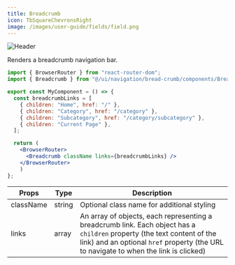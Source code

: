 ```yaml
---
title: Breadcrumb
icon: TbSquareChevronsRight
image: /images/user-guide/fields/field.png
---
```

<Frame>
  <img src="/images/user-guide/fields/field.png" alt="Header" />
</Frame>

Renders a breadcrumb navigation bar.

<Tabs>
<Tab title="Usage">

```jsx
import { BrowserRouter } from "react-router-dom";
import { Breadcrumb } from "@/ui/navigation/bread-crumb/components/Breadcrumb";

export const MyComponent = () => {
  const breadcrumbLinks = [
    { children: "Home", href: "/" },
    { children: "Category", href: "/category" },
    { children: "Subcategory", href: "/category/subcategory" },
    { children: "Current Page" },
  ];

  return (
    <BrowserRouter>
      <Breadcrumb className links={breadcrumbLinks} />
    </BrowserRouter>
    )
};
```

</Tab>
<Tab title="Props">


| Props | Type | Description |
|-------|------|-------------|
| className | string | Optional class name for additional styling |
| links | array | An array of objects, each representing a breadcrumb link. Each object has a `children` property (the text content of the link) and an optional `href` property (the URL to navigate to when the link is clicked) |



</Tab>
</Tabs>

